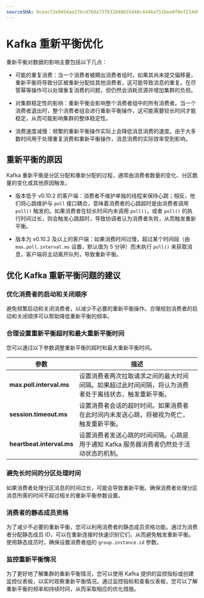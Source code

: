 ```yaml
---
sourceSHA: 9ceacf2e9454ae27bcd76da737632848655d48c4446af51bea8f0ef214d6ac2b
---
```


# Kafka 重新平衡优化

重新平衡对数据的影响主要包括以下几点：

- 可能的重复消费：当一个消费者被踢出消费者组时，如果其尚未提交偏移量，重新平衡将导致分区被重新分配给其他消费者，这可能导致消息的重复。在尽管幂等操作可以处理重复消费的问题，但仍然会消耗资源并增加集群的负担。

- 对集群稳定性的影响：重新平衡会影响整个消费者组中的所有消费者。当一个消费者退出时，整个消费者组会进行重新平衡操作，这可能需要较长时间才能稳定，从而可能影响集群的整体稳定性。

- 消费速度减慢：频繁的重新平衡操作实际上会降低消息消费的速度。由于大多数时间用于处理重复消费和重新平衡操作，消息消费的实际效率受到影响。

## 重新平衡的原因

Kafka 重新平衡是分区分配和重新分配的过程，通常由消费者数量的变化、分区数量的变化或其他原因触发。

- 版本低于 v0.10.2 的客户端：消费者不维护单独的线程来保持心跳；相反，他们将心跳维护与 `poll` 接口耦合，意味着消费者的心跳超时是由消费者调用 `poll()` 触发的。如果消费者在较长时间内未调用 `poll()`，或者 `poll()` 的执行时间过长，则会触发心跳超时，导致协调者认为消费者失败，从而触发重新平衡。

- 版本为 v0.10.2 及以上的客户端：如果消费时间过慢，超过某个时间段（由 `max.poll.interval.ms` 设置，默认值为 5 分钟）而未执行 `poll()` 来获取消息，客户端将主动离开队列，导致重新平衡。

## 优化 Kafka 重新平衡问题的建议

### 优化消费者的启动和关闭顺序

避免频繁启动和关闭消费者，以减少不必要的重新平衡操作。合理规划消费者的启动和关闭顺序可以帮助降低重新平衡的频率。

### 合理设置重新平衡超时和最大重新平衡时间

您可以通过以下参数调整重新平衡的超时和最大重新平衡时间。

| 参数                       | 描述                                                                                                                                                            |
| ------------------------- | ---------------------------------------------------------------------------------------------------------------------------------------------------------------------- |
| **max.poll.interval.ms**  | 设置消费者两次拉取请求之间的最大时间间隔。如果超过此时间间隔，将认为消费者处于离线状态，触发重新平衡。                                                             |
| **session.timeout.ms**    | 设置消费者会话的超时时间。如果消费者在此时间内未发送心跳，将被视为死亡，触发重新平衡。                                                                              |
| **heartbeat.interval.ms** | 设置消费者发送心跳的时间间隔。心跳是用于通知 Kafka 服务器消费者仍然处于活动状态的机制。                                                                      |

### 避免长时间的分区处理时间

如果消费者处理分区消息的时间过长，可能会导致重新平衡。确保消费者处理分区消息所需的时间不超过相关的重新平衡参数设置。

### 消费者的静态成员资格

为了减少不必要的重新平衡，您可以利用消费者的静态成员资格功能。通过为消费者分配静态成员 ID，可以在重新连接时快速识别它们，从而避免触发重新平衡。使用静态成员时，确保设置消费者组的 `group.instance.id` 参数。

### 监控重新平衡情况

为了更好地了解集群的重新平衡情况，您可以使用 Kafka 提供的监控指标或创建监控仪表板，以实时观察重新平衡情况。通过监控指标和查看仪表板，您可以了解重新平衡的频率和持续时间，从而采取相应的优化措施。
